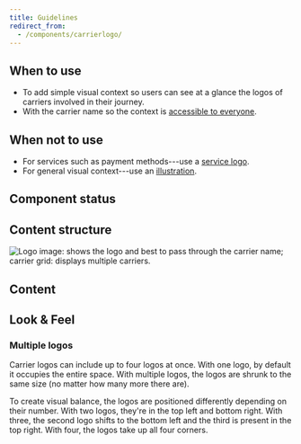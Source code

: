 ```yaml
---
title: Guidelines
redirect_from:
  - /components/carrierlogo/
---
```



<ReactExample exampleId="CarrierLogo-default" />

## When to use

- To add simple visual context so users can see at a glance the logos of carriers involved in their journey.
- With the carrier name so the context is [accessible to everyone](/foundation/accessibility/).

## When not to use

- For services such as payment methods---use a [service logo](/components/visuals/servicelogo/).
- For general visual context---use an [illustration](/components/visuals/illustration/).

## Component status

<ComponentStatus component="CarrierLogo" />

## Content structure

![Logo image: shows the logo and best to pass through the carrier name; carrier grid: displays multiple carriers.](fileId:4QJZqvBvRrLu6t9mwObCkA;nodeId:0%3A183)

## Content

<ShortNonvisualSnippet visual="logo" associated="carrier" />

<ReactExample exampleId="CarrierLogo-accessibility" />

## Look & Feel

### Multiple logos

Carrier logos can include up to four logos at once.
With one logo, by default it occupies the entire space.
With multiple logos, the logos are shrunk to the same size
(no matter how many more there are).

To create visual balance, the logos are positioned differently depending on their number.
With two logos, they're in the top left and bottom right.
With three, the second logo shifts to the bottom left and the third is present in the top right.
With four, the logos take up all four corners.

<ReactExample exampleId="CarrierLogo-multiple" />
